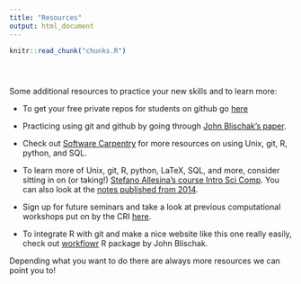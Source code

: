 ```yaml
---
title: "Resources"
output: html_document
---
```


<!-- The file analysis/chunks.R contains chunks that define default settings
shared across the workflowr files. -->
```r
knitr::read_chunk("chunks.R")
```

<!-- Update knitr chunk options -->
```r
```

<!-- Insert the date the file was last updated -->
```r
```

<!-- Insert the code version (Git commit SHA1) if Git repository exists and R
 package git2r is installed -->
```r
```

<!-- Add your analysis here -->

Some additional resources to practice your new skills and to learn more:  

* To get your free private repos for students on github go [here](https://education.github.com/pack)  

* Practicing using git and github by going through [John Blischak's paper](http://journals.plos.org/ploscompbiol/article?id=10.1371/journal.pcbi.1004668).  

* Check out [Software Carpentry](https://software-carpentry.org/lessons/) for more resources on using Unix, git, R, python, and SQL.  

* To learn more of Unix, git, R, python, LaTeX, SQL, and more, consider sitting in on (or taking!) [Stefano Allesina's course Intro Sci Comp](http://allesinalab.uchicago.edu/?page_id=35). You can also look at the [notes published from 2014](http://allesinalab.uchicago.edu/wp-content/uploads/2014/05/IntroSciComp2014.pdf).

* Sign up for future seminars and take a look at previous computational workshops put on by the CRI [here](https://cri.uchicago.edu/seminar-series/).

* To integrate R with git and make a nice website like this one really easily, check out [workflowr](https://jdblischak.github.io/workflowr/) R package by John Blischak.  


Depending what you want to do there are always more resources we can point you to!


